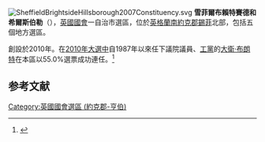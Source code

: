 {{NoteTA|G1=UK Places}}
[[File:SheffieldBrightsideHillsborough2007Constituency.svg|right]]
'''雪菲爾布賴特賽德和希爾斯伯勒'''（{{lang-en|Sheffield, Brightside and Hillsborough}}），[[英國|英國]][[英國國會|國會]]一自治市選區，位於[[英格蘭|英格蘭]][[南約克郡|南約克郡]][[錫菲|錫菲]]北部，包括五個地方選區。

創設於2010年。在[[2010年英國大選|2010年大選中]]自1987年以來任下議院議員、[[工黨_(英國)|工黨]]的[[大衛·布朗特|大衛·布朗特]]在本區以55.0%選票成功連任。<ref name="">{{cite news|publisher=[[英國廣播公司|英國廣播公司]]
|date=2010年5月7日
|title=Election 2010/Constituency/Sheffield Brightside & Hillsborough
|url=http://news.bbc.co.uk/2/shared/election2010/results/constituency/d95.stm
}}</ref>
==参考文献==
<div class="references-small">
<references></references>
</div>

{{DEFAULTSORT:Sheffield Brightside And Hillsborough (Uk Parliament Constituency)}}
[[Category:英國國會選區_(約克郡-亨伯)|Category:英國國會選區 (約克郡-亨伯)]]